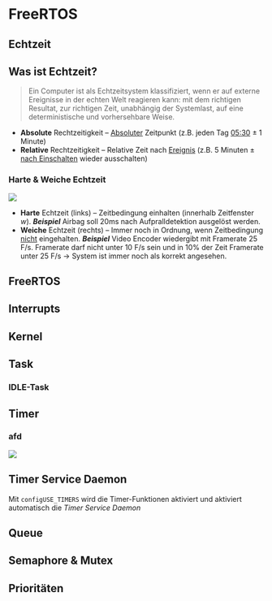 # FreeRTOS

## Echtzeit

::: callout-important
## Was ist Echtzeit?

> Ein Computer ist als Echtzeitsystem klassifiziert, wenn er auf externe Ereignisse in der echten Welt reagieren kann: mit dem richtigen Resultat, zur richtigen Zeit, unabhängig der Systemlast, auf eine deterministische und vorhersehbare Weise.

`\textcolor{BurntOrange}{\textbf{!}}`{=latex}
:::

-   **Absolute** Rechtzeitigkeit -- [Absoluter]{.underline} Zeitpunkt (z.B. jeden Tag [05:30]{.underline} $\pm$ 1 Minute)
-   **Relative** Rechtzeitigkeit -- Relative Zeit nach [Ereignis]{.underline} (z.B. 5 Minuten $\pm$ [nach Einschalten]{.underline} wieder ausschalten)

### Harte & Weiche Echtzeit

![](images/freertos\hard_soft_realtime.png)

-   **Harte** Echtzeit (links) -- Zeitbedingung einhalten (innerhalb Zeitfenster $w$). ***Beispiel*** Airbag soll 20ms nach Aufpralldetektion ausgelöst werden.
-   **Weiche** Echtzeit (rechts) -- Immer noch in Ordnung, wenn Zeitbedingung [nicht]{.underline} eingehalten. ***Beispiel*** Video Encoder wiedergibt mit Framerate 25 F/s. Framerate darf nicht unter 10 F/s sein und in 10% der Zeit Framerate unter 25 F/s $\rightarrow$ System ist immer noch als korrekt angesehen.

## FreeRTOS

## Interrupts

## Kernel

## Task

### IDLE-Task

## Timer

### afd

![](images/timer%5Ctimer_overview.png)

::: callout-caution
## Timer Service Daemon

Mit `configUSE_TIMERS` wird die Timer-Funktionen aktiviert und aktiviert automatisch die *Timer Service Daemon*
:::

## Queue

## Semaphore & Mutex

## Prioritäten